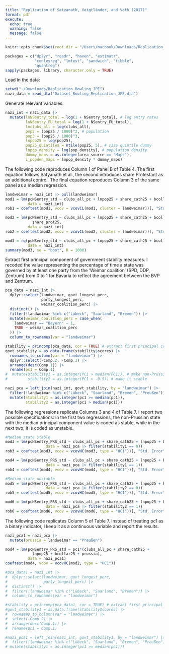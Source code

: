 ```yaml
---
title: "Replication of Satyanath, Voigtländer, and Voth (2017)"
format: pdf
execute:
  echo: true
  warning: false
  message: false
---
```


```r
knitr::opts_chunk$set(root.dir = "/Users/macbook/Downloads/Replication_Bowling_JPE")
```

```r
packages = c("dplyr", "readr", "haven", "estimatr", 
             "conleyreg", "lmtest", "sandwich", "tibble",
             "quantreg")
sapply(packages, library, character.only = TRUE)
```

Load in the data:

```r
setwd("~/Downloads/Replication_Bowling_JPE")
nazi_data = read_dta("Dataset_Bowling_Replication_JPE.dta")
```

Generate relevant variables:

```r
nazi_int = nazi_data |>
  mutate(lnNSentry_total = log(1 + NSentry_total), # log entry rates
         lnNSentry_FU_total = log(1 + NSentry_FU_total),
         lnclubs_all = log(clubs_all),
         pop2 = (pop25 / 1000)^2, # population
         pop3 = (pop25 / 1000)^3,
         lnpop25 = log(pop25),
         pop25_quintiles = ntile(pop25, 5), # size quintile dummy
         lnpop_density = log(pop_density), # population density
         dummy_maps = as.integer(area_source == "Maps"),
         i_popden_maps = lnpop_density * dummy_maps)
```

The following code reproduces Column 1 of Panel B of Table 4. The first equation follows Satyanath et al., the second introduces share Protestant as an additional control. The final equation reproduces Column 3 of the same panel as a median regression.

```r
landweimar = nazi_int |> pull(landweimar)
mod1 = lm(pcNSentry_std ~ clubs_all_pc + lnpop25 + share_cath25 + bcollar25,
          data = nazi_int)
rob1 = coeftest(mod1, vcov = vcovCL(mod1, cluster = landweimar))[, "Std. Error"]

mod2 = lm(pcNSentry_std ~ clubs_all_pc + lnpop25 + share_cath25 + bcollar25 +
            share_prot25,
          data = nazi_int)
rob2 = coeftest(mod2, vcov = vcovCL(mod2, cluster = landweimar))[, "Std. Error"]

mod3 = rq(pcNSentry_std ~ clubs_all_pc + lnpop25 + share_cath25 + bcollar25,
          data = nazi_int)
summary(mod3, se = "boot", R = 1000)
```

Extract first principal component of government stability measures. I recoded 
the value representing the percentage of time a state was governed by at least 
one party from the 'Weimar coalition' (SPD, DDP, Zentrum) from 0 to 1 for Bavaria 
to reflect the agreement between the BVP and Zentrum.

```r
pca_data = nazi_int |>
  dplyr::select(landweimar, govt_longest_perc, 
                party_longest_perc, 
                weimar_coalition_perc) |>
  distinct() |>
  filter(!landweimar %in% c("Lübeck", "Saarland", "Bremen")) |>
  mutate(weimar_coalition_perc = case_when(
    landweimar == "Bayern" ~ 1,
    TRUE ~ weimar_coalition_perc
  )) |>
  column_to_rownames(var = "landweimar")

stability = princomp(pca_data, cor = TRUE) # extract first principal component
govt_stability = as.data.frame(stability$scores) |>
  rownames_to_column(var = "landweimar") |>
  dplyr::select(-Comp.2, -Comp.3) |>
  arrange(desc(Comp.1)) |>
  rename(pc1 = Comp.1)
#  mutate(stability1 = as.integer(PC1 > median(PC1)), # make non-Prussia median unstable
#         stability2 = as.integer(PC1 > -0.5)) # make it stable

nazi_pca = left_join(nazi_int, govt_stability, by = "landweimar") |>
  filter(!landweimar %in% c("Lübeck", "Saarland", "Bremen", "Preußen")) |>
  mutate(stability1 = as.integer(pc1 >= median(pc1)),
         stability2 = as.integer(pc1 > median(pc1)))
```

The following regressions replicate Columns 3 and 4 of Table 7. I report two
possible specifications: in the first two regressions, the non-Prussian state
with the median principal component value is coded as stable, while in the next
two, it is coded as unstable.

```r
#Median state stable
mod3 = lm(pcNSentry_PRS_std ~ clubs_all_pc + share_cath25 + lnpop25 + bcollar25,
                  data = nazi_pca |> filter(stability1 == 0))
rob3 = coeftest(mod3, vcov = vcovHC(mod3, type = "HC1"))[, "Std. Error"]

mod4 = lm(pcNSentry_PRS_std ~ clubs_all_pc + share_cath25 + lnpop25 + bcollar25,
                  data = nazi_pca |> filter(stability1 == 1))
rob4 = coeftest(mod4, vcov = vcovHC(mod4, type = "HC1"))[, "Std. Error"]

#Median state unstable
mod5 = lm(pcNSentry_PRS_std ~ clubs_all_pc + share_cath25 + lnpop25 + bcollar25,
                  data = nazi_pca |> filter(stability2 == 0))
rob5 = coeftest(mod5, vcov = vcovHC(mod5, type = "HC1"))[, "Std. Error"]

mod6 = lm(pcNSentry_PRS_std ~ clubs_all_pc + share_cath25 + lnpop25 + bcollar25,
                  data = nazi_pca |> filter(stability2 == 1))
rob6 = coeftest(mod6, vcov = vcovHC(mod6, type = "HC1"))[, "Std. Error"]
```

The following code replicates Column 5 of Table 7. Instead of treating pc1 as a
binary indicator, I keep it as a continuous variable and report the results.

```r
nazi_pca1 = nazi_pca |>
  mutate(prussia = landweimar == "Preußen")

mod4 = lm(pcNSentry_PRS_std ~ pc1*(clubs_all_pc + share_cath25 + 
            lnpop25 + bcollar25 + prussia),
          data = nazi_pca1)
coeftest(mod4, vcov = vcovHC(mod2, type = "HC1"))
```

```r
#pca_data1 = nazi_int |>
#  dplyr::select(landweimar, govt_longest_perc, 
#                party_longest_perc) |>
#  distinct() |>
#  filter(!landweimar %in% c("Lübeck", "Saarland", "Bremen")) |>
#  column_to_rownames(var = "landweimar")

#stability = princomp(pca_data1, cor = TRUE) # extract first principal component
#govt_stability1 = as.data.frame(stability$scores) |>
#  rownames_to_column(var = "landweimar") |>
#  select(-Comp.2) |>
#  arrange(desc(Comp.1)) |>
#  rename(pc1 = Comp.1)

#nazi_pca1 = left_join(nazi_int, govt_stability1, by = "landweimar") |>
#  filter(!landweimar %in% c("Lübeck", "Saarland", "Bremen", "Preußen")) |>
# mutate(stability1 = as.integer(pc1 >= median(pc1)))
```










